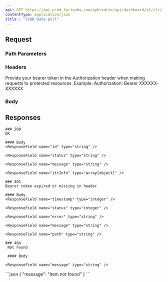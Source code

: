 ```yaml
---
api: GET https://api-prod.tartanhq.com/aphrodite/api/dashboard/v1/itr/{id}
contentType: application/json
title : "JSON Data pull"
---
```


## Request

### Path Parameters

<ParamField path="id" type="string" required/>

### Headers

<ParamField header="Authorization" type="string">
Provide your bearer token in the Authorization header when making requests to protected resources.
Example:
Authorization: Bearer XXXXXX-XXXXXX
</ParamField>

### Body

## Responses


    ### 200
    OK

    #### Body
    <ResponseField name="id" type="string" />

    <ResponseField name="status" type="string" />

    <ResponseField name="message" type="string" />

    <ResponseField name="itrInfo" type="array[object]" />

    ### 401
    Bearer token expired or missing in header

    #### Body
    <ResponseField name="timestamp" type="integer" />

    <ResponseField name="status" type="integer" />

    <ResponseField name="error" type="string" />

    <ResponseField name="message" type="string" />

    <ResponseField name="path" type="string" />

    ### 404
     Not Found

     #### Body

    <ResponseField name="message" type="string" />

<ResponseExample>
```json
{
  "message": "Item not found"
}
```
</ResponseExample>
